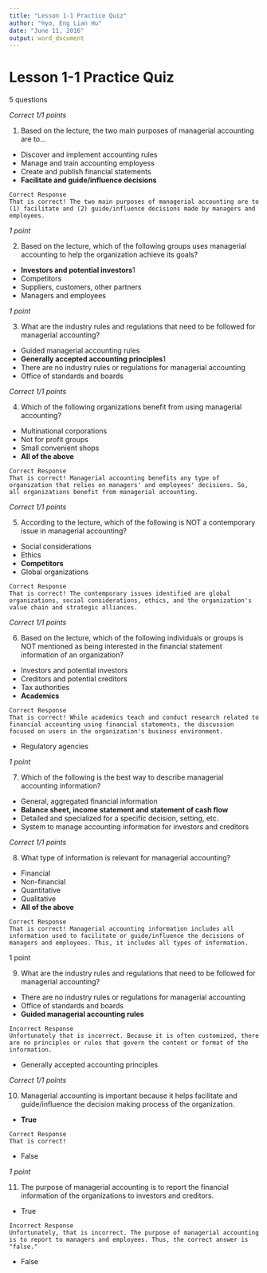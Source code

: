```yaml
---
title: "Lesson 1-1 Practice Quiz"
author: "®γσ, Eng Lian Hu"
date: "June 11, 2016"
output: word_document
---
```


# Lesson 1-1 Practice Quiz

5 questions

*Correct 1/1 points*

1. Based on the lecture, the two main purposes of managerial accounting are to...

- Discover and implement accounting rules
- Manage and train accounting employess
- Create and publish financial statements
- **Facilitate and guide/influence decisions**
```
Correct Response 
That is correct! The two main purposes of managerial accounting are to (1) facilitate and (2) guide/influence decisions made by managers and employees.
```

*1 point*

2. Based on the lecture, which of the following groups uses managerial accounting to help the organization achieve its goals?

- **Investors and potential investors**1
- Competitors
- Suppliers, customers, other partners
- Managers and employees

*1 point*

3. What are the industry rules and regulations that need to be followed for managerial accounting?

- Guided managerial accounting rules
- **Generally accepted accounting principles**1
- There are no industry rules or regulations for managerial accounting
- Office of standards and boards

*Correct 1/1 points*

4. Which of the following organizations benefit from using managerial accounting?

- Multinational corporations
- Not for profit groups
- Small convenient shops
- **All of the above**
```
Correct Response 
That is correct! Managerial accounting benefits any type of organization that relies on managers' and employees' decisions. So, all organizations benefit from managerial accounting.
```

*Correct 1/1 points*

5. According to the lecture, which of the following is NOT a contemporary issue in managerial accounting?

- Social considerations
- Ethics
- **Competitors**
- Global organizations
```
Correct Response 
That is correct! The contemporary issues identified are global organizations, social considerations, ethics, and the organization's value chain and strategic alliances.
```

*Correct 1/1 points*

6. Based on the lecture, which of the following individuals or groups is NOT mentioned as being interested in the financial statement information of an organization?

- Investors and potential investors
- Creditors and potential creditors
- Tax authorities
- **Academics**
```
Correct Response 
That is correct! While academics teach and conduct research related to financial accounting using financial statements, the discussion focused on users in the organization's business environment.
```
- Regulatory agencies

*1 point*

7. Which of the following is the best way to describe managerial accounting information?

- General, aggregated financial information
- **Balance sheet, income statement and statement of cash flow**
- Detailed and specialized for a specific decision, setting, etc.
- System to manage accounting information for investors and creditors

*Correct 1/1 points*

8. What type of information is relevant for managerial accounting?

- Financial
- Non-financial
- Quantitative
- Qualitative
- **All of the above**
```
Correct Response 
That is correct! Managerial accounting information includes all information used to facilitate or guide/influence the decisions of managers and employees. This, it includes all types of information.
```

1 point

9. What are the industry rules and regulations that need to be followed for managerial accounting?

- There are no industry rules or regulations for managerial accounting
- Office of standards and boards
- **Guided managerial accounting rules**
```
Incorrect Response 
Unfortunately that is incorrect. Because it is often customized, there are no principles or rules that govern the content or format of the information.
```
- Generally accepted accounting principles

*Correct 1/1 points*

10. Managerial accounting is important because it helps facilitate and guide/influence the decision making process of the organization.

- **True**
```
Correct Response 
That is correct!
```
- False

*1 point*

11. The purpose of managerial accounting is to report the financial information of the organizations to investors and creditors.

- True
```
Incorrect Response 
Unfortunately, that is incorrect. The purpose of managerial accounting is to report to managers and employees. Thus, the correct answer is "false."
```
- False
